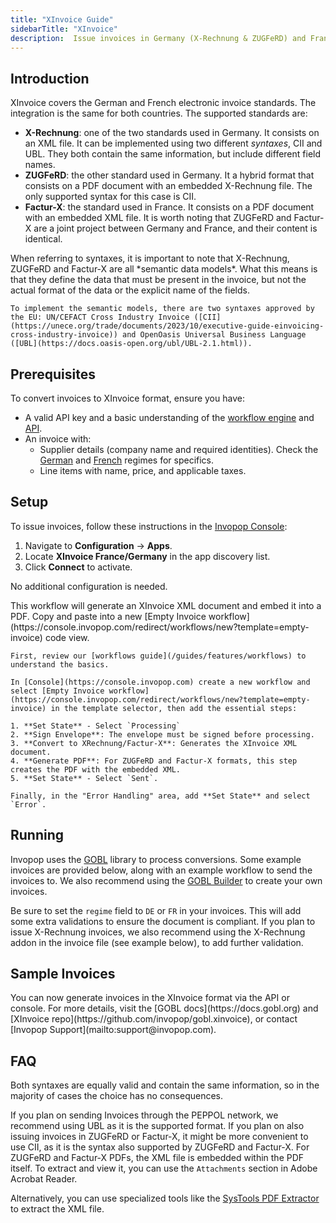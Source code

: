 ```yaml
---
title: "XInvoice Guide"
sidebarTitle: "XInvoice"
description:  Issue invoices in Germany (X-Rechnung & ZUGFeRD) and France (Factur-X).
---
```



## Introduction

XInvoice covers the German and French electronic invoice standards. The integration is the same for both countries. The supported standards are:

- **X-Rechnung**: one of the two standards used in Germany. It consists on an XML file. It can be implemented using two different *syntaxes*, CII and UBL. They both contain the same information, but include different field names.
- **ZUGFeRD**: the other standard used in Germany. It a hybrid format that consists on a PDF document with an embedded X-Rechnung file. The only supported syntax for this case is CII.
- **Factur-X**: the standard used in France. It consists on a PDF document with an embedded XML file. It is worth noting that ZUGFeRD and Factur-X are a joint project between Germany and France, and their content is identical.

<Tip>
    When referring to syntaxes, it is important to note that X-Rechnung, ZUGFeRD and Factur-X are all *semantic data models*. What this means is that they define the data that must be present in the invoice, but not the actual format of the data or the explicit name of the fields.

    To implement the semantic models, there are two syntaxes approved by the EU: UN/CEFACT Cross Industry Invoice ([CII](https://unece.org/trade/documents/2023/10/executive-guide-einvoicing-cross-industry-invoice)) and OpenOasis Universal Business Language ([UBL](https://docs.oasis-open.org/ubl/UBL-2.1.html)).
</Tip>

## Prerequisites

To convert invoices to XInvoice format, ensure you have:

- A valid API key and a basic understanding of the [workflow engine](/guides/features/workflows) and [API](api-ref/introduction).
- An invoice with:
  - Supplier details (company name and required identities). Check the [German](https://docs.gobl.org/regimes/de) and [French](https://docs.gobl.org/regimes/fr) regimes for specifics.
  - Line items with name, price, and applicable taxes.

## Setup

To issue invoices, follow these instructions in the [Invopop Console](https://console.invopop.com):

<Steps>
<Step title="Connect the XInvoice app">

1. Navigate to **Configuration** → **Apps**.
2. Locate **XInvoice France/Germany** in the app discovery list.
3. Click **Connect** to activate.

No additional configuration is needed.
</Step>
<Step title="Configure invoice workflow">

<Tabs>
  <Tab title="Template">
    <Card iconType="duotone" title="XInvoice workflow" icon="code-branch" href="https://console.invopop.com/redirect/workflows/new?template=de-x-rechnung" cta="Add to my workspace">
    This workflow will generate an XInvoice XML document and embed it into a PDF.
    </Card>
  </Tab>
  <Tab title="Code">
    Copy and paste into a new [Empty Invoice workflow](https://console.invopop.com/redirect/workflows/new?template=empty-invoice) code view.
    <WorkflowExample />
  </Tab>
  <Tab title="Build from scratch">

    First, review our [workflows guide](/guides/features/workflows) to understand the basics.

    In [Console](https://console.invopop.com) create a new workflow and select [Empty Invoice workflow](https://console.invopop.com/redirect/workflows/new?template=empty-invoice) in the template selector, then add the essential steps:

    1. **Set State** - Select `Processing`
    2. **Sign Envelope**: The envelope must be signed before processing.
    3. **Convert to XRechnung/Factur-X**: Generates the XInvoice XML document.
    4. **Generate PDF**: For ZUGFeRD and Factur-X formats, this step creates the PDF with the embedded XML.
    5. **Set State** - Select `Sent`.

    Finally, in the "Error Handling" area, add **Set State** and select `Error`. 
  </Tab>
</Tabs>

</Step>
</Steps>


## Running

Invopop uses the [GOBL](https://gobl.org) library to process conversions. Some example invoices are provided below, along with an example workflow to send the invoices to. We also recommend using the [GOBL Builder](https://build.gobl.org) to create your own invoices.

Be sure to set the `regime` field to `DE` or `FR` in your invoices. This will add some extra validations to ensure the document is compliant. If you plan to issue X-Rechnung invoices, we also recommend using the X-Rechnung addon in the invoice file (see example below), to add further validation.

## Sample Invoices

<AccordionGroup>
<Accordion title="Regular B2B Invoice">
    <B2BInvoice />
</Accordion>
<Accordion title="Regular B2C Invoice">
    <B2CInvoice />
</Accordion>
<Accordion title="B2B Invoice with Additional Fields">
    <B2BAdditional />
</Accordion>
</AccordionGroup>
You can now generate invoices in the XInvoice format via the API or console. For more details, visit the [GOBL docs](https://docs.gobl.org) and [XInvoice repo](https://github.com/invopop/gobl.xinvoice), or contact [Invopop Support](mailto:support@invopop.com).

## FAQ
<AccordionGroup>
<Accordion title="Which X-Rechnung syntax should I choose, UBL or CII?">
Both syntaxes are equally valid and contain the same information, so in the majority of cases the choice has no consequences.

If you plan on sending Invoices through the PEPPOL network, we recommend using UBL as it is the supported format. If you plan on also issuing invoices in ZUGFeRD or Factur-X, it might be more convenient to use CII, as it is the syntax also supported by ZUGFeRD and Factur-X.
</Accordion>
<Accordion title="How can I view an XML attached to a PDF?">
For ZUGFeRD and Factur-X PDFs, the XML file is embedded within the PDF itself. To extract and view it, you can use the `Attachments` section in Adobe Acrobat Reader.

Alternatively, you can use specialized tools like the [SysTools PDF Extractor](https://www.systoolsgroup.com/pdf/extractor/) to extract the XML file.
</Accordion>
</AccordionGroup>
